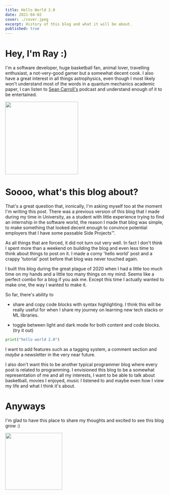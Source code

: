 ```yaml
---
title: Hello World 2.0
date: 2021-04-02
cover: ./cover.jpeg
excerpt: History of this blog and what it will be about.
published: true
---
```




# Hey, I'm Ray :) 

I'm a software developer, huge basketball fan, animal lover, travelling enthusiast, a not-very-good gamer but a somewhat decent cook. I also have a 
great interest in all things astrophysics, even though I most likely won't understand most of the words in a quantum mechanics academic paper, I can
 listen to [Sean Carroll's](https://en.wikipedia.org/wiki/Sean_M._Carroll) podcast and understand enough of it to be entertained. 

<img src="https://media.giphy.com/media/69v0ObT7bUgJWxepJt/giphy.gif" width="230" />


# Soooo, what's this blog about? 

That's a great question that, ironically, I'm asking myself too at the moment I'm writing this post. 
There was a previous version of this blog that I made during my time in University, as a student with 
little experience trying to find an internship in the software world, the reason I made 
that blog was simple, to make something that looked decent enough to convince potential employers that
I have some passable Side Projects™. 

As all things that are forced, it did not turn out very well. In fact I don't think I spent more 
than a weekend on building the blog and even less time to think about things to post on it. 
I made a corny 'hello world' post and a crappy 'tutorial' post before that blog was never touched 
again. 

I built this blog during the great plague of 2020 when I had a little too much time on my hands 
and a little too many things on my mind. Seems like a perfect combo for a blog if you ask me. Except 
this time I actually wanted to make one, the way I wanted to make it.

So far, there's ability to 
 
* share and copy code blocks with syntax highlighting. I think this will be really useful for when I share 
my journey on learning new tech stacks or ML libraries.

* toggle between light and dark mode for both content and code blocks. (try it out)
```python
print("hello world 2.0")
```


I want to add features such as a tagging system, a comment section and *maybe* a newsletter in the 
very near future.

I also don't want this to be another typical programmer blog where every post is related to 
programming. I envisioned this blog
to be a somewhat representation of me and all my interests, I want to be able to talk about 
basketball, movies I enjoyed, music I listened to and maybe even how I view my life and what I think 
it's about. 

# Anyways

I'm glad to have this place to share my thoughts and excited to see this blog grow :) 

<img src="https://media.giphy.com/media/g9582DNuQppxC/giphy.gif" height="180" />